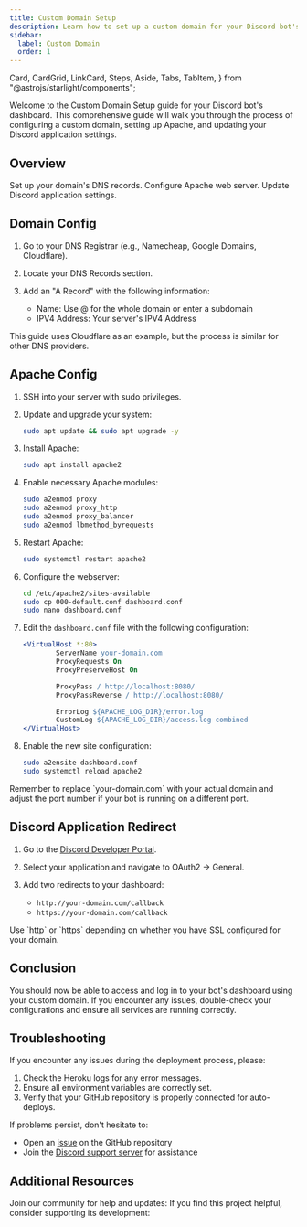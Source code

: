 ```yaml
---
title: Custom Domain Setup
description: Learn how to set up a custom domain for your Discord bot's dashboard, including DNS configuration, Apache setup, and Discord application redirect.
sidebar:
  label: Custom Domain
  order: 1
---
```


  Card,
  CardGrid,
  LinkCard,
  Steps,
  Aside,
  Tabs,
  TabItem,
} from "@astrojs/starlight/components";

Welcome to the Custom Domain Setup guide for your Discord bot's dashboard. This comprehensive guide will walk you through the process of configuring a custom domain, setting up Apache, and updating your Discord application settings.

## Overview

<CardGrid>
  <Card title="DNS Configuration" icon="seti:config">
    Set up your domain's DNS records.
    <LinkCard title="Jump to Section" href="#domain-config" />
  </Card>
  <Card title="Apache Setup" icon="seti:server">
    Configure Apache web server.
    <LinkCard title="Jump to Section" href="#apache-config" />
  </Card>
  <Card title="Discord Redirect" icon="seti:discord">
    Update Discord application settings.
    <LinkCard title="Jump to Section" href="#discord-redirect" />
  </Card>
</CardGrid>

## Domain Config

<Steps>

1. Go to your DNS Registrar (e.g., Namecheap, Google Domains, Cloudflare).

2. Locate your DNS Records section.

3. Add an "A Record" with the following information:
   - Name: Use @ for the whole domain or enter a subdomain
   - IPV4 Address: Your server's IPV4 Address

</Steps>

<Aside type="note">
  This guide uses Cloudflare as an example, but the process is similar for other DNS providers.
</Aside>

## Apache Config

<Steps>

1. SSH into your server with sudo privileges.

2. Update and upgrade your system:
   ```bash
   sudo apt update && sudo apt upgrade -y
   ```

3. Install Apache:
   ```bash
   sudo apt install apache2
   ```

4. Enable necessary Apache modules:
   ```bash
   sudo a2enmod proxy
   sudo a2enmod proxy_http
   sudo a2enmod proxy_balancer
   sudo a2enmod lbmethod_byrequests
   ```

5. Restart Apache:
   ```bash
   sudo systemctl restart apache2
   ```

6. Configure the webserver:
   ```bash
   cd /etc/apache2/sites-available
   sudo cp 000-default.conf dashboard.conf
   sudo nano dashboard.conf
   ```

7. Edit the `dashboard.conf` file with the following configuration:
   ```apache
   <VirtualHost *:80>
           ServerName your-domain.com
           ProxyRequests On
           ProxyPreserveHost On

           ProxyPass / http://localhost:8080/
           ProxyPassReverse / http://localhost:8080/

           ErrorLog ${APACHE_LOG_DIR}/error.log
           CustomLog ${APACHE_LOG_DIR}/access.log combined
   </VirtualHost>
   ```

8. Enable the new site configuration:
   ```bash
   sudo a2ensite dashboard.conf
   sudo systemctl reload apache2
   ```

</Steps>

<Aside type="tip">
  Remember to replace `your-domain.com` with your actual domain and adjust the port number if your bot is running on a different port.
</Aside>

## Discord Application Redirect

<Steps>

1. Go to the [Discord Developer Portal](https://discord.com/developers/applications).

2. Select your application and navigate to OAuth2 -> General.

3. Add two redirects to your dashboard:
   - `http://your-domain.com/callback`
   - `https://your-domain.com/callback`

</Steps>

<Aside type="caution">
  Use `http` or `https` depending on whether you have SSL configured for your domain.
</Aside>

## Conclusion

You should now be able to access and log in to your bot's dashboard using your custom domain. If you encounter any issues, double-check your configurations and ensure all services are running correctly.

## Troubleshooting

If you encounter any issues during the deployment process, please:

1. Check the Heroku logs for any error messages.
2. Ensure all environment variables are correctly set.
3. Verify that your GitHub repository is properly connected for auto-deploys.

If problems persist, don't hesitate to:

- Open an [issue](https://github.com/vixshan/amina/issue/new/choose) on the GitHub repository
- Join the [Discord support server](https://discord.gg/uMgS9evnmv) for assistance

## Additional Resources

<CardGrid>
  <Card title="Support Server" icon="discord">
    Join our community for help and updates:
    <LinkCard title="Join Discord Server" href="https://discord.gg/uMgS9evnmv" />
  </Card>
  <Card title="Support Development" icon="heart">
    If you find this project helpful, consider supporting its development:
    <LinkCard title="Support on Ko-fi" href="https://ko-fi.com/vikshan" />
  </Card>
</CardGrid>